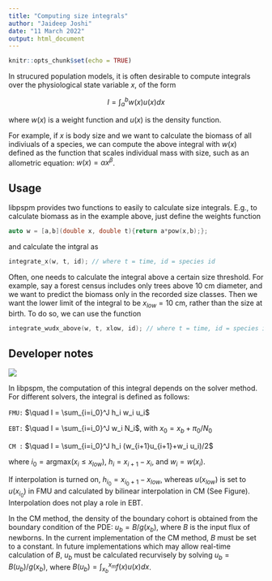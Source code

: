 ---
title: "Computing size integrals"
author: "Jaideep Joshi"
date: "11 March 2022"
output: html_document
---

```{r setup, include=FALSE}
knitr::opts_chunk$set(echo = TRUE)
```

In strucured population models, it is often desirable to compute integrals over the physiological state variable $x$, of the form

$$
I = \int_a^b w(x)u(x)dx 
$$

where $w(x)$ is a weight function and $u(x)$ is the density function. 

For example, if $x$ is body size and we want to calculate the biomass of all indiviuals of a species, we can compute the above integral with $w(x)$ defined as the function that scales individual mass with size, such as an allometric equation: $w(x)=\alpha x^\beta$.

## Usage

libpspm provides two functions to easily to calculate size integrals.
E.g., to calculate biomass as in the example above, just define the weights function
```c++
auto w = [a,b](double x, double t){return a*pow(x,b);};
```
and calculate the intgral as 
```c++
integrate_x(w, t, id); // where t = time, id = species id
```
Often, one needs to calculate the integral above a certain size threshold. For example, say a forest census includes only trees above 10 cm diameter, and we want to predict the biomass only in the recorded size classes. Then we want the lower limit of the integral to be $x_{low}=10$ cm, rather than the size at birth. To do so, we can use the function

```c++
integrate_wudx_above(w, t, xlow, id); // where t = time, id = species id
```

## Developer notes


<!--\image html size_integral.png width=700cm-->
![](size_integral.png)


In libpspm, the computation of this integral depends on the solver method. For different solvers, the integral is defined as follows:

`FMU:` $\quad I = \sum_{i=i_0}^J h_i w_i u_i$

`EBT:` $\quad I = \sum_{i=i_0}^J w_i N_i$, with $x_0 = x_b + \pi_0/N_0$

`CM :` $\quad I = \sum_{i=i_0}^J h_i  (w_{i+1}u_{i+1}+w_i u_i)/2$

where $i_0 = \text{argmax}(x_i \le x_{low})$, $h_i = x_{i+1}-x_i$, and $w_i = w(x_i)$. 

If interpolation is turned on, $h_{i_0}=x_{i_0+1}-x_{low}$, whereas $u(x_{low})$ is set to $u(x_{i_0})$ in FMU and calculated by bilinear interpolation in CM (See Figure). Interpolation does not play a role in EBT.

In the CM method, the density of the boundary cohort is obtained from the boundary condition of the PDE: $u_b=B/g(x_b)$, where $B$ is the input flux of newborns. In the current implementation of the CM method, $B$ must be set to a constant. In future implementations which may allow real-time calculation of $B$, $u_b$ must be calculated recurvisely by solving $u_b = B(u_b)/g(x_b)$, where $B(u_b) = \int_{x_b}^{x_m} f(x)u(x)dx$.
